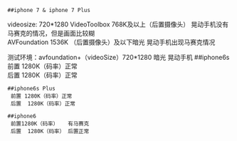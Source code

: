 	##iphone 7 & iphone 7 Plus	
videosize: 720*1280	
VideoToolbox  768K及以上（后置摄像头） 晃动手机没有马赛克的情况，但是画面比较糊 	
AVFoundation  1536K （后置摄像头）及以下暗光 晃动手机出现马赛克情况



测试环境：avfoundation+（videoSize）720*1280   暗光 晃动手机	
	##iphone6s	
	前置 1280K（码率）正常	
	后置  1280K（码率）正常 

	##iphone6s Plus	
   	 前置 1280K（码率）正常	
	 后置  1280K（码率）正常	
 
	##iphone6
     前置1280K（码率）   有马赛克 
	 后置  1280K（码率） 后置正常

